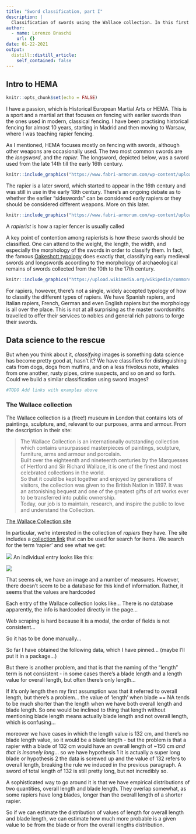```yaml
---
title: "Sword classification, part I"
description: |
  Classification of swords using the Wallace collection. In this first part we will talk about the data preprocessing.
author:
  - name: Lorenzo Braschi
    url: {}
date: 01-22-2021
output:
  distill::distill_article:
    self_contained: false
---
```


## Intro to HEMA

```r
knitr::opts_chunk$set(echo = FALSE)
```

I have a passion, which is Historical European Martial Arts or HEMA. This is a sport and a martial art that focuses on fencing with earlier swords than the ones used in modern, classical fencing. I have been practising historical fencing for almost 10 years, starting in Madrid and then moving to Warsaw, where I was teaching rapier fencing.

As I mentioned, HEMA focuses mostly on fencing with swords, although other weapons are occasionally used. The two most common swords are the *longsword*, and the *rapier*. The longsword, depicted below, was a sword used from the late 14th till the early 16th century.

```r
knitr::include_graphics("https://www.fabri-armorum.com/wp-content/uploads/2016/11/longsword-bastard.jpg")
```

The rapier is a later sword, which started to appear in the 16th century and was still in use in the early 18th century. There's an ongoing debate as to whether the earlier "sideswords" can be considered early rapiers or they should be considered different weapons. More on this later.

```r
knitr::include_graphics("https://www.fabri-armorum.com/wp-content/uploads/hema-rapier1.jpg")
```

<aside>

A *rapierist* is how a rapier fencer is usually called

</aside>

A key point of contention among rapierists is how these swords should be classified. One can attend to the weight, the length, the width, and especially the morphology of the swords in order to classify them. In fact, the famous [Oakeshott typology](https://en.wikipedia.org/wiki/Oakeshott_typology) does exactly that, classifying early medieval swords and longswords according to the morphology of archaeological remains of swords collected from the 10th to the 17th century.

```r
knitr::include_graphics("https://upload.wikimedia.org/wikipedia/commons/e/e4/Oakeshott_types.png")
```

For rapiers, however, there's not a single, widely accepted typology of how to classify the different types of rapiers. We have Spanish rapiers, and Italian rapiers, French, German and even English rapiers but the morphology is all over the place. This is not at all surprising as the master swordsmiths travelled to offer their services to nobles and general rich patrons to forge their swords.

## Data science to the rescue

But when you think about it, *classifying* images is something data science has become pretty good at, hasn't it? We have classifiers for distinguishing cats from dogs, dogs from muffins, and on a less frivolous note, whales from one another, rusty pipes, crime suspects, and so on and so forth. Could we build a similar classification using sword images?

```r
#TODO Add links with examples above

```

### The Wallace collection

The Wallace collection is a (free!) museum in London that contains lots of paintings, sculpture, and, relevant to our purposes, arms and armour. From the description in their site:

> The Wallace Collection is an internationally outstanding collection which contains unsurpassed masterpieces of paintings, sculpture, furniture, arms and armour and porcelain.  
> Built over the eighteenth and nineteenth centuries by the Marquesses of Hertford and Sir Richard Wallace, it is one of the finest and most celebrated collections in the world.  
> So that it could be kept together and enjoyed by generations of visitors, the collection was given to the British Nation in 1897. It was an astonishing bequest and one of the greatest gifts of art works ever to be transferred into public ownership.   
> Today, our job is to maintain, research, and inspire the public to love and understand the Collection.

<aside>
[The Wallace Collection site](https://www.wallacecollection.org/)
</aside>

In particular, we're interested in the collection of _rapiers_ they have. The site includes a [collection link](https://wallacelive.wallacecollection.org/eMP/eMuseumPlus) that can be used for search for items. We search for the term 'rapier' and see what we get: 

![](wallace_search.jpg){.external}
An individual entry looks like this: 

![](entry_a567.jpg)

That seems ok, we have an image and a number of measures. However, there doesn't seem to be a database for this kind of information. Rather, it seems that the values are hardcoded 

Each entry of the Wallace collection looks like... There is no database apparently, the info is hardcoded directly in the page...

Web scraping is hard because it is a modal, the order of fields is not consistent...

So it has to be done manually...

So far I have obtained the following data, which I have pinned... (maybe I'll put it in a package...)

But there is another problem, and that is that the naming of the "length" term is not consistent - in some cases there's a blade length and a length value for overall length, but often there's only length...

If it's only length then my first assumption was that it referred to overall length, but there's a problem... the value of 'length' when blade == NA tends to be much shorter than the length when we have both overall length and blade length. So one would be inclined to thing that length without mentioning blade length means actually blade length and not overall length, which is confusing...

moreover we have cases in which the length value is 132 cm, and there's no blade length value, so it would be a blade length - but the problem is that a rapier with a blade of 132 cm would have an overall length of \~150 cm *and that is insanely long*... so we have hypothesis 1 it is actually a super long blade or hypothesis 2 the data is screwed up and the value of 132 refers to overall length, breaking the rule we induced in the previous paragraph. A sword of total length of 132 is still pretty long, but not incredibly so.

A sophisticated way to go around it is that we have empirical distributions of two quantities, overall length and blade length. They overlap somewhat, as some rapiers have long blades, longer than the overall length of a shorter rapier.

So if we can estimate the distribution of values of length for overall length and blade length, we can estimate how much more probable is a given value to be from the blade or from the overall lengths distribution.

